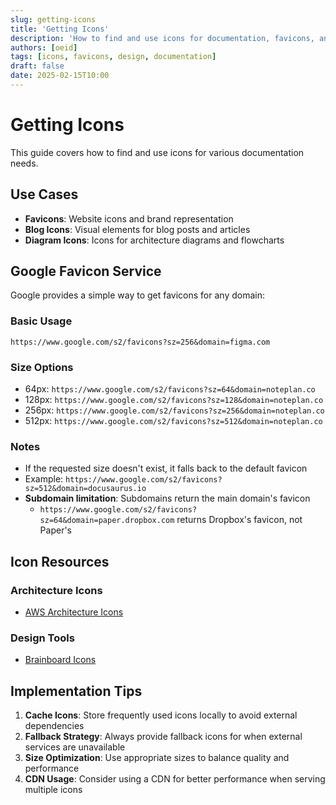 ```yaml
---
slug: getting-icons
title: 'Getting Icons'
description: 'How to find and use icons for documentation, favicons, and diagrams'
authors: [oeid]
tags: [icons, favicons, design, documentation]
draft: false
date: 2025-02-15T10:00
---
```


# Getting Icons

This guide covers how to find and use icons for various documentation needs.

## Use Cases

- **Favicons**: Website icons and brand representation
- **Blog Icons**: Visual elements for blog posts and articles
- **Diagram Icons**: Icons for architecture diagrams and flowcharts

## Google Favicon Service

Google provides a simple way to get favicons for any domain:

### Basic Usage
```
https://www.google.com/s2/favicons?sz=256&domain=figma.com
```

### Size Options
- 64px: `https://www.google.com/s2/favicons?sz=64&domain=noteplan.co`
- 128px: `https://www.google.com/s2/favicons?sz=128&domain=noteplan.co`
- 256px: `https://www.google.com/s2/favicons?sz=256&domain=noteplan.co`
- 512px: `https://www.google.com/s2/favicons?sz=512&domain=noteplan.co`

### Notes
- If the requested size doesn't exist, it falls back to the default favicon
- Example: `https://www.google.com/s2/favicons?sz=512&domain=docusaurus.io`
- **Subdomain limitation**: Subdomains return the main domain's favicon
  - `https://www.google.com/s2/favicons?sz=64&domain=paper.dropbox.com` returns Dropbox's favicon, not Paper's

## Icon Resources

### Architecture Icons
- [AWS Architecture Icons](https://aws.amazon.com/architecture/icons/)

### Design Tools
- [Brainboard Icons](https://www.brainboard.co/pricing)

## Implementation Tips

1. **Cache Icons**: Store frequently used icons locally to avoid external dependencies
2. **Fallback Strategy**: Always provide fallback icons for when external services are unavailable
3. **Size Optimization**: Use appropriate sizes to balance quality and performance
4. **CDN Usage**: Consider using a CDN for better performance when serving multiple icons
